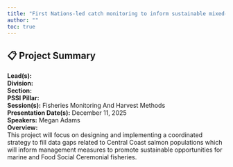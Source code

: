 ```yaml
---
title: "First Nations-led catch monitoring to inform sustainable mixed-stock fisheries management on the Central Coast"
author: ""
toc: true
---
```


## 📋 Project Summary

**Lead(s):**   
**Division:**   
**Section:**   
**PSSI Pillar:**   
**Session(s):** Fisheries Monitoring And Harvest Methods  
**Presentation Date(s):** December 11, 2025  
**Speakers:** Megan Adams  
**Overview:**  
This project will focus on designing and implementing a coordinated strategy to fill data gaps related to Central Coast salmon populations which will inform management measures to promote sustainable opportunities for marine and Food Social Ceremonial fisheries.   

